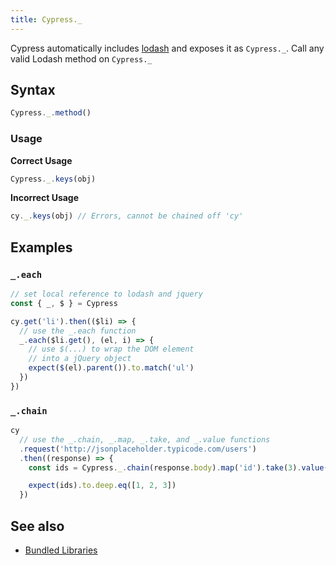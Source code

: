 ```yaml
---
title: Cypress._
---
```


Cypress automatically includes [lodash](https://lodash.com/) and exposes it as
`Cypress._`. Call any valid Lodash method on `Cypress._`

## Syntax

```javascript
Cypress._.method()
```

### Usage

**<Icon name="check-circle" color="green" /> Correct Usage**

```javascript
Cypress._.keys(obj)
```

**<Icon name="exclamation-triangle" color="red" /> Incorrect Usage**

```javascript
cy._.keys(obj) // Errors, cannot be chained off 'cy'
```

## Examples

### `_.each`

```javascript
// set local reference to lodash and jquery
const { _, $ } = Cypress

cy.get('li').then(($li) => {
  // use the _.each function
  _.each($li.get(), (el, i) => {
    // use $(...) to wrap the DOM element
    // into a jQuery object
    expect($(el).parent()).to.match('ul')
  })
})
```

### `_.chain`

```javascript
cy
  // use the _.chain, _.map, _.take, and _.value functions
  .request('http://jsonplaceholder.typicode.com/users')
  .then((response) => {
    const ids = Cypress._.chain(response.body).map('id').take(3).value()

    expect(ids).to.deep.eq([1, 2, 3])
  })
```

## See also

- [Bundled Libraries](/guides/references/bundled-libraries)
